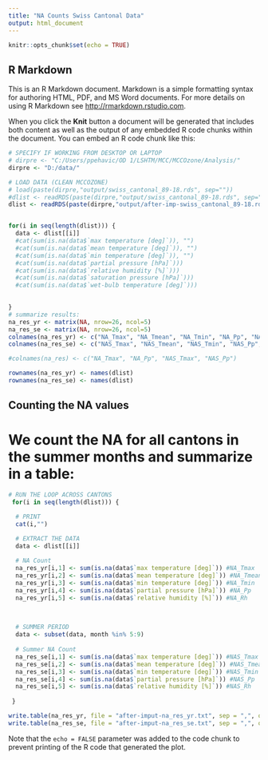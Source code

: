 ---
title: "NA Counts Swiss Cantonal Data"
output: html_document
---

```{r setup, include=FALSE}
knitr::opts_chunk$set(echo = TRUE)
```

## R Markdown

This is an R Markdown document. Markdown is a simple formatting syntax for authoring HTML, PDF, and MS Word documents. For more details on using R Markdown see <http://rmarkdown.rstudio.com>.

When you click the **Knit** button a document will be generated that includes both content as well as the output of any embedded R code chunks within the document. You can embed an R code chunk like this:

```{r cars}
# SPECIFY IF WORKING FROM DESKTOP OR LAPTOP
# dirpre <- "C:/Users/ppehavic/OD 1/LSHTM/MCC/MCCOzone/Analysis/"
dirpre <- "D:/data/"

# LOAD DATA (CLEAN MCCOZONE)
# load(paste(dirpre,"output/swiss_cantonal_89-18.rds", sep=""))
#dlist <- readRDS(paste(dirpre,"output/swiss_cantonal_89-18.rds", sep=""))
dlist <- readRDS(paste(dirpre,"output/after-imp-swiss_cantonal_89-18.rds", sep=""))


for(i in seq(length(dlist))) {
  data <- dlist[[i]]
  #cat(sum(is.na(data$`max temperature [deg]`)), "")
  #cat(sum(is.na(data$`mean temperature [deg]`)), "")
  #cat(sum(is.na(data$`min temperature [deg]`)), "")
  #cat(sum(is.na(data$`partial pressure [hPa]`)))
  #cat(sum(is.na(data$`relative humidity [%]`)))
  #cat(sum(is.na(data$`saturation pressure [hPa]`)))
  #cat(sum(is.na(data$`wet-bulb temperature [deg]`)))
  

}
# summarize results:
na_res_yr <- matrix(NA, nrow=26, ncol=5)
na_res_se <- matrix(NA, nrow=26, ncol=5)
colnames(na_res_yr) <- c("NA_Tmax", "NA_Tmean", "NA_Tmin", "NA_Pp", "NA_Rh")
colnames(na_res_se) <- c("NAS_Tmax", "NAS_Tmean", "NAS_Tmin", "NAS_Pp", "NAS_Rh")

#colnames(na_res) <- c("NA_Tmax", "NA_Pp", "NAS_Tmax", "NAS_Pp")

rownames(na_res_yr) <- names(dlist)
rownames(na_res_se) <- names(dlist)
```

## Counting the NA values

# We count the NA for all cantons in the summer months and summarize in a table:

```{r pressure, echo=FALSE}
# RUN THE LOOP ACROSS CANTONS
 for(i in seq(length(dlist))) {

  # PRINT
  cat(i,"")

  # EXTRACT THE DATA
  data <- dlist[[i]]
  
  # NA Count
  na_res_yr[i,1] <- sum(is.na(data$`max temperature [deg]`)) #NA_Tmax
  na_res_yr[i,2] <- sum(is.na(data$`mean temperature [deg]`)) #NA_Tmean
  na_res_yr[i,3] <- sum(is.na(data$`min temperature [deg]`)) #NA_Tmin
  na_res_yr[i,4] <- sum(is.na(data$`partial pressure [hPa]`)) #NA_Pp
  na_res_yr[i,5] <- sum(is.na(data$`relative humidity [%]`)) #NA_Rh
  
  

  # SUMMER PERIOD
  data <- subset(data, month %in% 5:9)
  
  # Summer NA Count 
  na_res_se[i,1] <- sum(is.na(data$`max temperature [deg]`)) #NAS_Tmax
  na_res_se[i,2] <- sum(is.na(data$`mean temperature [deg]`)) #NAS_Tmean
  na_res_se[i,3] <- sum(is.na(data$`min temperature [deg]`)) #NAS_Tmin
  na_res_se[i,4] <- sum(is.na(data$`partial pressure [hPa]`)) #NAS_Pp
  na_res_se[i,5] <- sum(is.na(data$`relative humidity [%]`)) #NAS_Rh
  
 }

write.table(na_res_yr, file = "after-imput-na_res_yr.txt", sep = ",", quote = FALSE, row.names = T)
write.table(na_res_se, file = "after-imput-na_res_se.txt", sep = ",", quote = FALSE, row.names = T)

```

Note that the `echo = FALSE` parameter was added to the code chunk to prevent printing of the R code that generated the plot.

